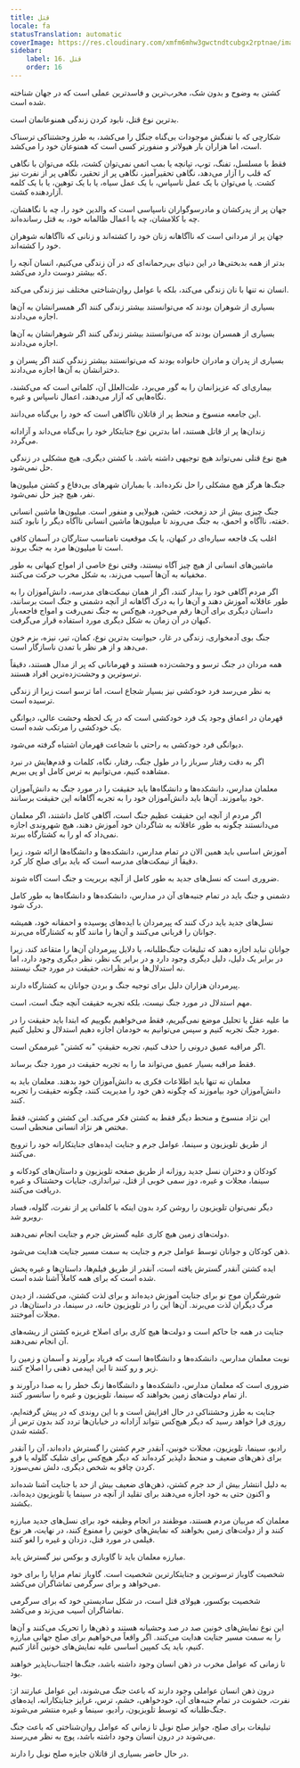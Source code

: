 ```yaml
---
title: قتل
locale: fa
statusTranslation: automatic
coverImage: https://res.cloudinary.com/xmfm6mhw3gwctndtcubgx2rptnae/image/upload/v1740337243/small_cover_educacion_fundamental_a051170f1c.webp
sidebar:
    label: 16. قتل
    order: 16
---
```

کشتن به وضوح و بدون شک، مخرب‌ترین و فاسدترین عملی است که در جهان شناخته شده است.

بدترین نوع قتل، نابود کردن زندگی همنوعانمان است.

شکارچی که با تفنگش موجودات بی‌گناه جنگل را می‌کشد، به طرز وحشتناکی ترسناک است، اما هزاران بار هیولاتر و منفورتر کسی است که همنوعان خود را می‌کشد.

فقط با مسلسل، تفنگ، توپ، تپانچه یا بمب اتمی نمی‌توان کشت، بلکه می‌توان با نگاهی که قلب را آزار می‌دهد، نگاهی تحقیرآمیز، نگاهی پر از تحقیر، نگاهی پر از نفرت نیز کشت. یا می‌توان با یک عمل ناسپاس، با یک عمل سیاه، یا با یک توهین، یا با یک کلمه آزاردهنده کشت.

جهان پر از پدرکشان و مادرسوگواران ناسپاسی است که والدین خود را، چه با نگاهشان، چه با کلامشان، چه با اعمال ظالمانه خود، به قتل رسانده‌اند.

جهان پر از مردانی است که ناآگاهانه زنان خود را کشته‌اند و زنانی که ناآگاهانه شوهران خود را کشته‌اند.

بدتر از همه بدبختی‌ها در این دنیای بی‌رحمانه‌ای که در آن زندگی می‌کنیم، انسان آنچه را که بیشتر دوست دارد می‌کشد.

انسان نه تنها با نان زندگی می‌کند، بلکه با عوامل روان‌شناختی مختلف نیز زندگی می‌کند.

بسیاری از شوهران بودند که می‌توانستند بیشتر زندگی کنند اگر همسرانشان به آن‌ها اجازه می‌دادند.

بسیاری از همسران بودند که می‌توانستند بیشتر زندگی کنند اگر شوهرانشان به آن‌ها اجازه می‌دادند.

بسیاری از پدران و مادران خانواده بودند که می‌توانستند بیشتر زندگی کنند اگر پسران و دخترانشان به آن‌ها اجازه می‌دادند.

بیماری‌ای که عزیزانمان را به گور می‌برد، علت‌العلل آن، کلماتی است که می‌کشند، نگاه‌هایی که آزار می‌دهند، اعمال ناسپاس و غیره.

این جامعه منسوخ و منحط پر از قاتلان ناآگاهی است که خود را بی‌گناه می‌دانند.

زندان‌ها پر از قاتل هستند، اما بدترین نوع جنایتکار خود را بی‌گناه می‌داند و آزادانه می‌گردد.

هیچ نوع قتلی نمی‌تواند هیچ توجیهی داشته باشد. با کشتن دیگری، هیچ مشکلی در زندگی حل نمی‌شود.

جنگ‌ها هرگز هیچ مشکلی را حل نکرده‌اند. با بمباران شهرهای بی‌دفاع و کشتن میلیون‌ها نفر، هیچ چیز حل نمی‌شود.

جنگ چیزی بیش از حد زمخت، خشن، هیولایی و منفور است. میلیون‌ها ماشین انسانی خفته، ناآگاه و احمق، به جنگ می‌روند تا میلیون‌ها ماشین انسانی ناآگاه دیگر را نابود کنند.

اغلب یک فاجعه سیاره‌ای در کیهان، یا یک موقعیت نامناسب ستارگان در آسمان کافی است تا میلیون‌ها مرد به جنگ بروند.

ماشین‌های انسانی از هیچ چیز آگاه نیستند، وقتی نوع خاصی از امواج کیهانی به طور مخفیانه به آن‌ها آسیب می‌زند، به شکل مخرب حرکت می‌کنند.

اگر مردم آگاهی خود را بیدار کنند، اگر از همان نیمکت‌های مدرسه، دانش‌آموزان را به طور عاقلانه آموزش دهند و آن‌ها را به درک آگاهانه از آنچه دشمنی و جنگ است برسانند، داستان دیگری برای آن‌ها رقم می‌خورد، هیچ‌کس به جنگ نمی‌رفت و امواج فاجعه‌بار کیهان در آن زمان به شکل دیگری مورد استفاده قرار می‌گرفت.

جنگ بوی آدمخواری، زندگی در غار، حیوانیت بدترین نوع، کمان، تیر، نیزه، بزم خون می‌دهد و از هر نظر با تمدن ناسازگار است.

همه مردان در جنگ ترسو و وحشت‌زده هستند و قهرمانانی که پر از مدال هستند، دقیقاً ترسوترین و وحشت‌زده‌ترین افراد هستند.

به نظر می‌رسد فرد خودکشی نیز بسیار شجاع است، اما ترسو است زیرا از زندگی ترسیده است.

قهرمان در اعماق وجود یک فرد خودکشی است که در یک لحظه وحشت عالی، دیوانگی یک خودکشی را مرتکب شده است.

دیوانگی فرد خودکشی به راحتی با شجاعت قهرمان اشتباه گرفته می‌شود.

اگر به دقت رفتار سرباز را در طول جنگ، رفتار، نگاه، کلمات و قدم‌هایش در نبرد مشاهده کنیم، می‌توانیم به ترس کامل او پی ببریم.

معلمان مدارس، دانشکده‌ها و دانشگاه‌ها باید حقیقت را در مورد جنگ به دانش‌آموزان خود بیاموزند. آن‌ها باید دانش‌آموزان خود را به تجربه آگاهانه این حقیقت برسانند.

اگر مردم از آنچه این حقیقت عظیم جنگ است، آگاهی کامل داشتند، اگر معلمان می‌دانستند چگونه به طور عاقلانه به شاگردان خود آموزش دهند، هیچ شهروندی اجازه نمی‌داد که او را به کشتارگاه ببرند.

آموزش اساسی باید همین الان در تمام مدارس، دانشکده‌ها و دانشگاه‌ها ارائه شود، زیرا دقیقاً از نیمکت‌های مدرسه است که باید برای صلح کار کرد.

ضروری است که نسل‌های جدید به طور کامل از آنچه بربریت و جنگ است آگاه شوند.

دشمنی و جنگ باید در تمام جنبه‌های آن در مدارس، دانشکده‌ها و دانشگاه‌ها به طور کامل درک شود.

نسل‌های جدید باید درک کنند که پیرمردان با ایده‌های پوسیده و احمقانه خود، همیشه جوانان را قربانی می‌کنند و آن‌ها را مانند گاو به کشتارگاه می‌برند.

جوانان نباید اجازه دهند که تبلیغات جنگ‌طلبانه، یا دلایل پیرمردان آن‌ها را متقاعد کند، زیرا در برابر یک دلیل، دلیل دیگری وجود دارد و در برابر یک نظر، نظر دیگری وجود دارد، اما نه استدلال‌ها و نه نظرات، حقیقت در مورد جنگ نیستند.

پیرمردان هزاران دلیل برای توجیه جنگ و بردن جوانان به کشتارگاه دارند.

مهم استدلال در مورد جنگ نیست، بلکه تجربه حقیقت آنچه جنگ است، است.

ما علیه عقل یا تحلیل موضع نمی‌گیریم، فقط می‌خواهیم بگوییم که ابتدا باید حقیقت را در مورد جنگ تجربه کنیم و سپس می‌توانیم به خودمان اجازه دهیم استدلال و تحلیل کنیم.

اگر مراقبه عمیق درونی را حذف کنیم، تجربه حقیقتِ "نه کشتن" غیرممکن است.

فقط مراقبه بسیار عمیق می‌تواند ما را به تجربه حقیقت در مورد جنگ برساند.

معلمان نه تنها باید اطلاعات فکری به دانش‌آموزان خود بدهند. معلمان باید به دانش‌آموزان خود بیاموزند که چگونه ذهن خود را مدیریت کنند، چگونه حقیقت را تجربه کنند.

این نژاد منسوخ و منحط دیگر فقط به کشتن فکر می‌کند. این کشتن و کشتن، فقط مختص هر نژاد انسانی منحطی است.

از طریق تلویزیون و سینما، عوامل جرم و جنایت ایده‌های جنایتکارانه خود را ترویج می‌کنند.

کودکان و دختران نسل جدید روزانه از طریق صفحه تلویزیون و داستان‌های کودکانه و سینما، مجلات و غیره، دوز سمی خوبی از قتل، تیراندازی، جنایات وحشتناک و غیره دریافت می‌کنند.

دیگر نمی‌توان تلویزیون را روشن کرد بدون اینکه با کلماتی پر از نفرت، گلوله، فساد روبرو شد.

دولت‌های زمین هیچ کاری علیه گسترش جرم و جنایت انجام نمی‌دهند.

ذهن کودکان و جوانان توسط عوامل جرم و جنایت به سمت مسیر جنایت هدایت می‌شود.

ایده کشتن آنقدر گسترش یافته است، آنقدر از طریق فیلم‌ها، داستان‌ها و غیره پخش شده است که برای همه کاملاً آشنا شده است.

شورشگران موج نو برای جنایت آموزش دیده‌اند و برای لذت کشتن، می‌کشند، از دیدن مرگ دیگران لذت می‌برند. آن‌ها این را در تلویزیون خانه، در سینما، در داستان‌ها، در مجلات آموختند.

جنایت در همه جا حاکم است و دولت‌ها هیچ کاری برای اصلاح غریزه کشتن از ریشه‌های آن انجام نمی‌دهند.

نوبت معلمان مدارس، دانشکده‌ها و دانشگاه‌ها است که فریاد برآورند و آسمان و زمین را زیر و رو کنند تا این اپیدمی ذهنی را اصلاح کنند.

ضروری است که معلمان مدارس، دانشکده‌ها و دانشگاه‌ها زنگ خطر را به صدا درآورند و از تمام دولت‌های زمین بخواهند که سینما، تلویزیون و غیره را سانسور کنند.

جنایت به طرز وحشتناکی در حال افزایش است و با این روندی که در پیش گرفته‌ایم، روزی فرا خواهد رسید که دیگر هیچ‌کس نتواند آزادانه در خیابان‌ها تردد کند بدون ترس از کشته شدن.

رادیو، سینما، تلویزیون، مجلات خونین، آنقدر جرم کشتن را گسترش داده‌اند، آن را آنقدر برای ذهن‌های ضعیف و منحط دلپذیر کرده‌اند که دیگر هیچ‌کس برای شلیک گلوله یا فرو کردن چاقو به شخص دیگری، دلش نمی‌سوزد.

به دلیل انتشار بیش از حد جرم کشتن، ذهن‌های ضعیف بیش از حد با جنایت آشنا شده‌اند و اکنون حتی به خود اجازه می‌دهند برای تقلید از آنچه در سینما یا تلویزیون دیده‌اند، بکشند.

معلمان که مربیان مردم هستند، موظفند در انجام وظیفه خود برای نسل‌های جدید مبارزه کنند و از دولت‌های زمین بخواهند که نمایش‌های خونین را ممنوع کنند، در نهایت، هر نوع فیلمی در مورد قتل، دزدان و غیره را لغو کنند.

مبارزه معلمان باید تا گاوبازی و بوکس نیز گسترش یابد.

شخصیت گاوباز ترسوترین و جنایتکارترین شخصیت است. گاوباز تمام مزایا را برای خود می‌خواهد و برای سرگرمی تماشاگران می‌کشد.

شخصیت بوکسور، هیولای قتل است، در شکل سادیستی خود که برای سرگرمی تماشاگران آسیب می‌زند و می‌کشد.

این نوع نمایش‌های خونین صد در صد وحشیانه هستند و ذهن‌ها را تحریک می‌کنند و آن‌ها را به سمت مسیر جنایت هدایت می‌کنند. اگر واقعاً می‌خواهیم برای صلح جهانی مبارزه کنیم، باید یک کمپین اساسی علیه نمایش‌های خونین آغاز کنیم.

تا زمانی که عوامل مخرب در ذهن انسان وجود داشته باشد، جنگ‌ها اجتناب‌ناپذیر خواهند بود.

درون ذهن انسان عواملی وجود دارند که باعث جنگ می‌شوند، این عوامل عبارتند از: نفرت، خشونت در تمام جنبه‌های آن، خودخواهی، خشم، ترس، غرایز جنایتکارانه، ایده‌های جنگ‌طلبانه که توسط تلویزیون، رادیو، سینما و غیره منتشر می‌شوند.

تبلیغات برای صلح، جوایز صلح نوبل تا زمانی که عوامل روان‌شناختی که باعث جنگ می‌شوند در درون انسان وجود داشته باشد، پوچ به نظر می‌رسند.

در حال حاضر بسیاری از قاتلان جایزه صلح نوبل را دارند.

